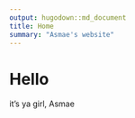 ```yaml
---
output: hugodown::md_document
title: Home
summary: "Asmae's website"
---
```



# Hello

it's ya girl, Asmae
